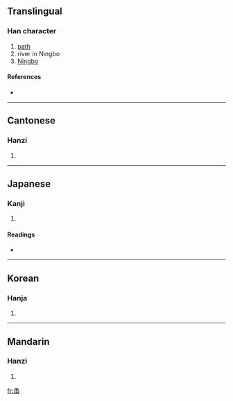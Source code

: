 ==Translingual==

===Han character===
{{Han char|rn=101|rad=用|as=02|sn=7|four=1722<sub>7</sub>|canj=弓戈月手 (NIBQ)}}

# [[path]]
# river in Ningbo
# [[Ningbo]]

====References====
* {{Han ref|kx=0756.030|dkj=21707|dj=1166.050|hdz=10053.180|uh=752C|ud=29996|bh=A869|bd=43113}}

----

==Cantonese==

===Hanzi===
{{yue-hanzi|jyut=|y=yung2}}

# {{defn|Cantonese}}

----

==Japanese==

===Kanji===
{{ja-kanji|grade=|rs=用02}}

# {{defn|Japanese}}

====Readings====
* {{ja-readings|on=[[よう]] (yō)|kun=[[つね]] (tsune), [[つかう]] (tsukau), [[おどる]] (odoru)|nanori=}}

----

==Korean==

===Hanja===
{{ko-hanja|hangeul=용|eumhun=|rv=yong|mr=yong|y=yong}}

# {{defn|Korean}}

----

==Mandarin==

===Hanzi===
{{cmn-hanzi|pin=[[dòng]] ([[dong4]]), [[yǒng]] ([[yong3]])|wg=tung<sup>4</sup>, yung<sup>3</sup>}}

# {{defn|Mandarin}}

[[fr:甬]]